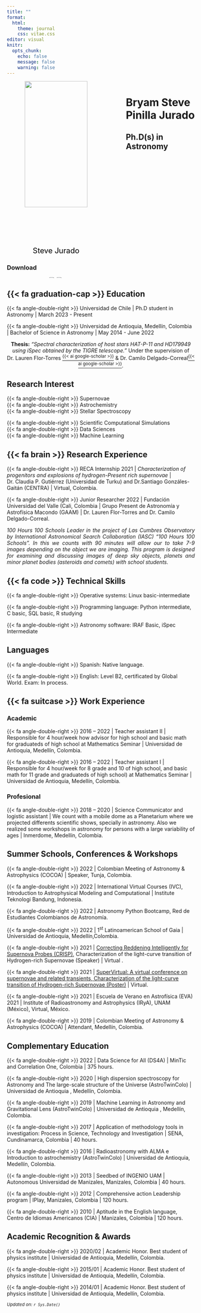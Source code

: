 ```yaml
---
title: ""
format: 
  html:
    theme: journal
    css: vitae.css
editor: visual
knitr:
  opts_chunk: 
    echo: false
    message: false
    warning: false
---
```

<!-- Sidebar -->

::: columns
::: {.column .aside width="100%"}

<center>
<a href='https://jurados.github.io' target='_blank'> ![](profile.png){width="80%"}
</a>
<p style='color:black; font-size:20px'> Steve Jurado </p>
</center>


<center>
<span style="font-size: 1.5em;"> 
<a href='https://jurados.github.io' target='_blank'><i class="fa fa-home"></i></a> 
<a href='https://github.com/jurados' target='_blank'><i class="fa-brands fa-github"></i></a> 
<a href='https://twitter.com/SteveJurado' target='_blank'><i class="fa-brands fa-twitter"></i></a> 
<a href='https://www.facebook.com/steve.juradopinilla' target='_blank'><i class="fa-brands fa-facebook"></i></a> 
</center>
</span>

### Download

<center>
<a href="assets/cv_español.pdf" target="_blank"><img src="https://img.shields.io/badge/-Espa%C3%B1ol-blue?style=for-the-badge&color=black"></a>
<a href="assets/cv_english.pdf" target="_blank"><img src="https://img.shields.io/badge/-English-blue?style=for-the-badge&color=black"></a>
</center>

### Languages

**Spanish:** Native <br> **English:** Intermediate

### Software
- iSpec 
- IRAF 
- Gaussian 

### Skills

#### Coding
- Python
- R
- C
- SQL

:::

::: {.column width="5%"}
:::

::: {.column width="70%"}
<!-- Functions -->

<!--
```r
col_br <- function(col){
    dplyr::if_else(
      !is.na(col) & col != "N/A|NA", 
      paste0(col, ""),
      ""
    )
}
col_br_loc <- function(col){
    dplyr::if_else(
      !is.na(col) & col != "N/A|NA", 
      paste0('<i class="fa-solid fa-location-dot"></i> ', col),
      ""
    )
}
create_section <- function(cv_data, section_name){
  cv_data |>
    dplyr::mutate(in_resume = as.character(in_resume),
                  end = tidyr::replace_na(end, 9999),
                  loc = dplyr::if_else(loc == "Online", NA_character_, loc)) |>
    dplyr::filter(in_resume %in% c("TRUE", "VERDADEIRO"), section == section_name) |>
    dplyr::select(section:description_1) |>
    dplyr::arrange(desc(end), desc(start)) |>
    dplyr::mutate(
      date =
        dplyr::case_when(
          end == 9999 ~ glue::glue("Current <br> | <br> {start}"),
          end != start ~ glue::glue("{end} <br> | <br> {start}"),
          end == start ~ glue::glue("{end}"),
          TRUE ~ ""
        ) ,
      .before = everything()
    ) |>
    dplyr::mutate(
      main_text =
        glue::glue(
          "**{title}** <br> {col_br(institution)} {col_br(description_1)} {col_br_loc(loc)}"),
      .after = date
    ) |>
    dplyr::select(-c(start, end, section, title, institution, loc, description_1)) |>
    gt::gt() |>
    gt::fmt_markdown(columns = c(date, main_text)) |> 
    gt::tab_options(column_labels.hidden = TRUE, table.width = gt::pct(100)) |> 
    gt::cols_align(align = "left", columns = main_text)
}
```
-->
<!-- Main content -->

# Bryam Steve Pinilla Jurado
## Ph.D(s) in Astronomy {style="border-bottom: 0px"}
:::
:::

## {{< fa graduation-cap >}} **Education**

{{< fa angle-double-right >}} Universidad de Chile | Ph.D student in Astronomy \| March 2023 - Present

{{< fa angle-double-right >}} Universidad de Antioquia, Medellín, Colombia | Bachelor of Science in Astronomy | May 2014 - June 2022

<center>

**Thesis:** *"Spectral characterization of host stars HAT-P-11 and HD179949 using iSpec obtained by the TIGRE telescope."* Under the supervision of Dr. Lauren Flor-Torres <a href='https://scholar.google.com/citations?user=tOYfRkkAAAAJ&hl=es'><sup>{{< ai google-scholar >}}</sup></a>
& Dr. Camilo Delgado-Correal<a href='https://scholar.google.com/citations?user=HXHGks0AAAAJ&hl=en'><sup>{{< ai google-scholar >}}</sup></a>.

</center>

## <i class="fa-solid fa-meteor"></i> **Research Interest**

:::: {.grid}
::: {.g-col-6 }
 {{< fa angle-double-right >}} Supernovae <br>
 {{< fa angle-double-right >}} Astrochemistry <br>
 {{< fa angle-double-right >}} Stellar Spectroscopy
:::
::: {.g-col-6}
{{< fa angle-double-right >}} Scientific Computational Simulations <br>
{{< fa angle-double-right >}} Data Sciences <br>
{{< fa angle-double-right >}} Machine Learning
:::
::::

## {{< fa brain >}} **Research Experience**

{{< fa angle-double-right >}} RECA Internship 2021 \| *Characterization of progenitors and explosions of hydrogen-Present rich supernovae* \| Dr. Claudia P. Gutiérrez (Universidad de Turku) and Dr.Santiago Gonzáles-Gaitán (CENTRA) \| Virtual, Colombia.

{{< fa angle-double-right >}} Junior Researcher 2022 \| Fundación Universidad del Valle (Cali, Colombia \| Grupo Present de Astronomía y Astrofísica Macondo (GAAM) \| Dr. Lauren Flor-Torres and Dr. Camilo Delgado-Correal.

<p style='text-align:justify'>
*100 Hours 100 Schools Leader in the project of Las Cumbres Observatory
by International Astronomical Search Collaboration (IASC) "100 Hours 100
Schools". In this we counts with 90 minutes will allow our to take 7-9
images depending on the object we are imaging. This program is designed
for examining and discussing images of deep sky objects, planets and minor
planet bodies (asteroids and comets) with school students.*
</p>

## {{< fa code >}} **Technical Skills**


{{< fa angle-double-right >}} Operative systems: Linux basic-intermediate

{{< fa angle-double-right >}} Programming language: Python intermediate, C basic, SQL basic, R studying

{{< fa angle-double-right >}} Astronomy software: IRAF Basic, iSpec Intermediate

## <i class='fa fa-language'></i> **Languages**

{{< fa angle-double-right >}} Spanish: Native language.

{{< fa angle-double-right >}} English: Level B2, certificated by Global World. Exam: In process.

## {{< fa suitcase >}} **Work Experience**

### Academic
{{< fa angle-double-right >}} 2016 – 2022 \| Teacher assistant II \| Responsible for 4 hour/week how advisor for high school and basic math for graduateds of high school at Mathematics Seminar \| Universidad de Antioquia, Medellín, Colombia.

{{< fa angle-double-right >}} 2016 – 2022 \| Teacher assistant I \| Responsible for 4 hour/week for 8 grade and 10 of high school, and basic math for 11 grade and graduateds of high school) at Mathematics Seminar \| Universidad de Antioquia, Medellín, Colombia.

### Profesional
{{< fa angle-double-right >}} 2018 – 2020 \| Science Communicator and logistic assistant \| We count with a mobile dome as a Planetarium where we projected differents scientific shows, specially in astronomy. Also we realized some workshops in astronomy for persons with a large variability of ages \| Inmerdome, Medellín, Colombia.

## <i class='fa-solid fa-earth-americas'></i> **Summer Schools, Conferences & Workshops**

{{< fa angle-double-right >}} 2022 \| Colombian Meeting of Astronomy & Astrophysics (COCOA) \| Speaker, Tunja, Colombia.

{{< fa angle-double-right >}} 2022 \| International Virtual Courses (IVC), Introduction to Astrophysical Modeling and Computational \| Institute Teknologi Bandung, Indonesia.

{{< fa angle-double-right >}} 2022 \| Astronomy Python Bootcamp, Red de Estudiantes Colombianos de Astronomía.

{{< fa angle-double-right >}} 2022 \| 1<sup>st</sup> Latinoamerican School of Gaia \| Universidad de Antioquia, Medellín,Colombia.

{{< fa angle-double-right >}} 2021 \| <a href="https://sn-crisp.github.io/CRISP2021/">Correcting Reddening Intelligently for Supernova Probes (CRISP)</a>, Characterization of the light-curve transition of Hydrogen-rich Supernovae (Speaker) \|  Virtual .

{{< fa angle-double-right >}} 2021 \| <a href="https://sites.google.com/view/supervirtual2021">SuperVirtual: A virtual conference on supernovae and related transients, Characterization of the light-curve transition of Hydrogen-rich Supernovae (Poster)</a> \| Virtual.

{{< fa angle-double-right >}} 2021 \| Escuela de Verano en Astrofísica (EVA) 2021 \| Institute of Radioastronomy and Astrophysics (IRyA), UNAM (México), Virtual, México.

{{< fa angle-double-right >}} 2019 \| Colombian Meeting of Astronomy & Astrophysics (COCOA) \| Attendant, Medellín, Colombia.

## <i class='fas fa-book-open'></i> **Complementary Education**


{{< fa angle-double-right >}} 2022 \| Data Science for All (DS4A) \| MinTic and Correlation One, Colombia \| 375 hours.

{{< fa angle-double-right >}} 2020 \| High dispersion spectroscopy for Astronomy and The large-scale structure of the Universe (AstroTwinColo) \| Universidad de Antioquia ,
Medellín, Colombia.

{{< fa angle-double-right >}} 2019 \| Machine Learning in Astronomy and Gravitational Lens (AstroTwinColo) \| Universidad de Antioquia , Medellín, Colombia.

{{< fa angle-double-right >}} 2017 \| Application of methodology tools in investigation: Process in Science, Technology and Investigation \| SENA, Cundinamarca, Colombia \| 40 hours.

{{< fa angle-double-right >}} 2016 \| Radioastronomy with ALMA e Introduction to astrochemistry (AstroTwinColo) \| Universidad de Antioquia, Medellín, Colombia.

{{< fa angle-double-right >}} 2013 \| Seedbed of INGENIO UAM \| Autonomous Universidad de Manizales, Manizales, Colombia \| 40 hours.

{{< fa angle-double-right >}} 2012 \| Comprehensive action Leadership program \| IPlay, Manizales, Colombia \| 120 hours.

{{< fa angle-double-right >}} 2010 \| Aptitude in the English language, Centro de Idiomas Americanos (CIA) \| Manizales, Colombia \| 120 hours.

## <i class="fa-solid fa-award"></i> **Academic Recognition & Awards**

{{< fa angle-double-right >}} 2020/02 \| Academic Honor. Best student of physics institute \| Universidad de Antioquia, Medellín, Colombia.

{{< fa angle-double-right >}} 2015/01 \| Academic Honor. Best student of physics institute \| Universidad de Antioquia, Medellín, Colombia.

{{< fa angle-double-right >}} 2014/01 \| Academic Honor. Best student of physics institute \| Universidad de Antioquia, Medellín, Colombia.

<small><em>Updated on: `r Sys.Date()`</em></small>
